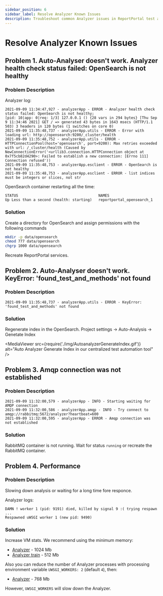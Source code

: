 ```yaml
---
sidebar_position: 6
sidebar_label: Resolve Analyzer Known Issues
description: Troubleshoot common Analyzer issues in ReportPortal test automation reporting tools for optimal performance.
---
```


# Resolve Analyzer Known Issues

## Problem 1. Auto-Analyser doesn't work. Analyzer health check status failed: OpenSearch is not healthy

### Problem Description

Analyzer log:

```
2021-09-09 11:34:47,927 - analyzerApp - ERROR - Analyzer health check status failed: OpenSearch is not healthy;
[pid: 10|app: 0|req: 1/3] 127.0.0.1 () {28 vars in 294 bytes} [Thu Sep  9 11:34:46 2021] GET / => generated 43 bytes in 1643 msecs (HTTP/1.1 503) 3 headers in 120 bytes (1 switches on core 0)
2021-09-09 11:35:48,737 - analyzerApp.utils - ERROR - Error with loading url: http://opensearch:9200/_cluster/health
2021-09-09 11:35:48,752 - analyzerApp.utils - ERROR - HTTPConnectionPool(host='opensearch', port=9200): Max retries exceeded with url: /_cluster/health (Caused by NewConnectionError('<urllib3.connection.HTTPConnection object at 0x7f5cb82d4290>: Failed to establish a new connection: [Errno 111] Connection refused'))
2021-09-09 11:35:48,753 - analyzerApp.esclient - ERROR - OpenSearch is not healthy
2021-09-09 11:35:48,753 - analyzerApp.esclient - ERROR - list indices must be integers or slices, not str
```

OpenSearch container restarting all the time:

```
STATUS                                     NAMES
Up Less than a second (health: starting)   reportportal_opensearch_1
```

### Solution

Create a directory for OpenSearch and assign permissions with the following commands

```bash
mkdir -p data/opensearch
chmod 777 data/opensearch
chgrp 1000 data/opensearch
```

Recreate ReportPortal services.

## Problem 2. Auto-Analyser doesn't work. KeyError: 'found_test_and_methods' not found

### Problem Description

```
2021-09-09 11:35:48,737 - analyzerApp.utils - ERROR - KeyError: 'found_test_and_methods' not found
```

### Solution

Regenerate index in the OpenSearch. Project settings -> Auto-Analysis -> Genetate Index

<MediaViewer src={require('./img/AutoanalyzerGenerateIndex.gif')} alt="Auto Analyzer Generate Index in our centralized test automation tool" />

## Problem 3. Amqp connection was not established

### Problem Description

```
2021-09-09 11:32:00,579 - analyzerApp - INFO - Starting waiting for AMQP connection
2021-09-09 11:32:00,586 - analyzerApp.amqp - INFO - Try connect to amqp://rabbitmq:5672/analyzer?heartbeat=600
2021-09-09 11:32:00,595 - analyzerApp - ERROR - Amqp connection was not established
```

### Solution

RabbitMQ container is not running. Wait for status `running` or recreate the RabbitMQ container.

## Problem 4. Performance

### Problem Description

Slowing down analysis or waiting for a long time fore responce.

Analyzer logs:

```
DAMN ! worker 1 (pid: 9191) died, killed by signal 9 :( trying respawn ...
Respawned uWSGI worker 1 (new pid: 9490)
```

### Solution

Increase VM stats. We recommend using the minimum memory:
* [Analyzer](https://github.com/reportportal/reportportal/blob/master/docker-compose.yml#L56) - 1024 Mb
* [Analyzer train](https://github.com/reportportal/reportportal/blob/master/docker-compose.yml#L69) - 512 Mb

Also you can reduce the number of Analyzer processes with processing environment variable `UWSGI_WORKERS: 2` (default `4`), then:
* [Analyzer](https://github.com/reportportal/reportportal/blob/master/docker-compose.yml#L56) - 768 Mb

However, `UWSGI_WORKERS` will slow down the Analyzer.
